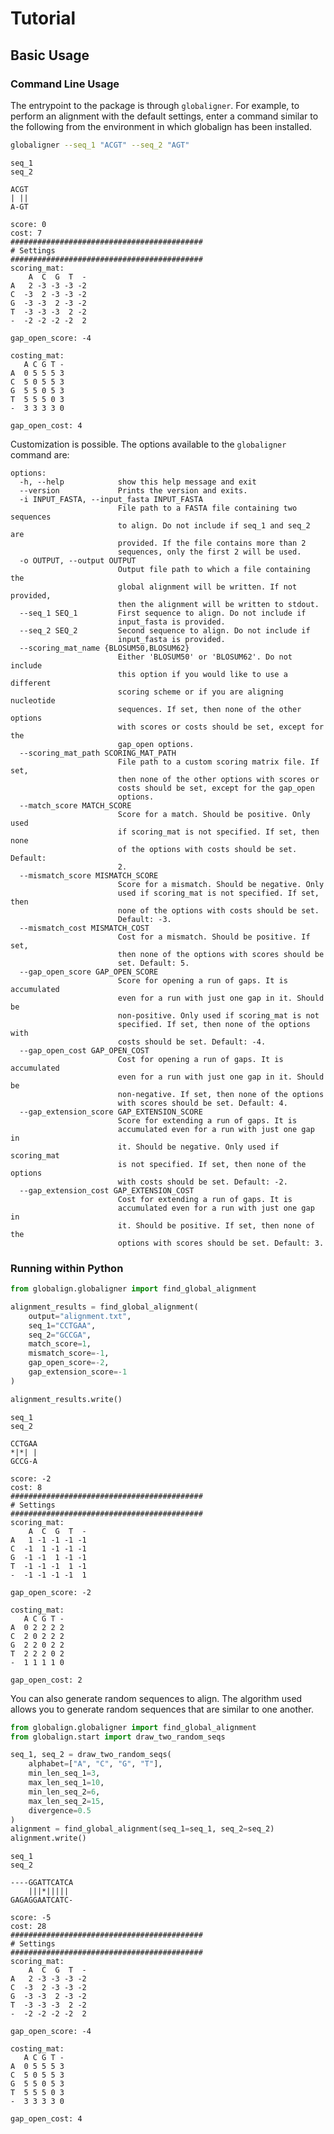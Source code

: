 # Tutorial

## Basic Usage

### Command Line Usage

The entrypoint to the package is through `globaligner`.  For example, to perform an alignment with the default settings, enter a command similar to the following from the environment in which globalign has been installed.

```bash
globaligner --seq_1 "ACGT" --seq_2 "AGT"
```

::: {.callout-note appearance="default" collapse=true icon=false title="Output"}

```
seq_1
seq_2

ACGT
| ||
A-GT

score: 0
cost: 7
###########################################
# Settings
###########################################
scoring_mat:
    A  C  G  T  -
A   2 -3 -3 -3 -2
C  -3  2 -3 -3 -2
G  -3 -3  2 -3 -2
T  -3 -3 -3  2 -2
-  -2 -2 -2 -2  2

gap_open_score: -4

costing_mat:
   A C G T -
A  0 5 5 5 3
C  5 0 5 5 3
G  5 5 0 5 3
T  5 5 5 0 3
-  3 3 3 3 0

gap_open_cost: 4
```
:::

Customization is possible.  The options available to the `globaligner` command are:

::: {.callout-note appearance="default" collapse=true icon=false title="Options"}
```
options:
  -h, --help            show this help message and exit
  --version             Prints the version and exits.
  -i INPUT_FASTA, --input_fasta INPUT_FASTA
                        File path to a FASTA file containing two sequences
                        to align. Do not include if seq_1 and seq_2 are
                        provided. If the file contains more than 2
                        sequences, only the first 2 will be used.
  -o OUTPUT, --output OUTPUT
                        Output file path to which a file containing the
                        global alignment will be written. If not provided,
                        then the alignment will be written to stdout.
  --seq_1 SEQ_1         First sequence to align. Do not include if
                        input_fasta is provided.
  --seq_2 SEQ_2         Second sequence to align. Do not include if
                        input_fasta is provided.
  --scoring_mat_name {BLOSUM50,BLOSUM62}
                        Either 'BLOSUM50' or 'BLOSUM62'. Do not include
                        this option if you would like to use a different
                        scoring scheme or if you are aligning nucleotide
                        sequences. If set, then none of the other options
                        with scores or costs should be set, except for the
                        gap_open options.
  --scoring_mat_path SCORING_MAT_PATH
                        File path to a custom scoring matrix file. If set,
                        then none of the other options with scores or
                        costs should be set, except for the gap_open
                        options.
  --match_score MATCH_SCORE
                        Score for a match. Should be positive. Only used
                        if scoring_mat is not specified. If set, then none
                        of the options with costs should be set. Default:
                        2.
  --mismatch_score MISMATCH_SCORE
                        Score for a mismatch. Should be negative. Only
                        used if scoring_mat is not specified. If set, then
                        none of the options with costs should be set.
                        Default: -3.
  --mismatch_cost MISMATCH_COST
                        Cost for a mismatch. Should be positive. If set,
                        then none of the options with scores should be
                        set. Default: 5.
  --gap_open_score GAP_OPEN_SCORE
                        Score for opening a run of gaps. It is accumulated
                        even for a run with just one gap in it. Should be
                        non-positive. Only used if scoring_mat is not
                        specified. If set, then none of the options with
                        costs should be set. Default: -4.
  --gap_open_cost GAP_OPEN_COST
                        Cost for opening a run of gaps. It is accumulated
                        even for a run with just one gap in it. Should be
                        non-negative. If set, then none of the options
                        with scores should be set. Default: 4.
  --gap_extension_score GAP_EXTENSION_SCORE
                        Score for extending a run of gaps. It is
                        accumulated even for a run with just one gap in
                        it. Should be negative. Only used if scoring_mat
                        is not specified. If set, then none of the options
                        with costs should be set. Default: -2.
  --gap_extension_cost GAP_EXTENSION_COST
                        Cost for extending a run of gaps. It is
                        accumulated even for a run with just one gap in
                        it. Should be positive. If set, then none of the
                        options with scores should be set. Default: 3.
```
:::

### Running within Python

```python
from globalign.globaligner import find_global_alignment

alignment_results = find_global_alignment(
    output="alignment.txt",
    seq_1="CCTGAA",
    seq_2="GCCGA",
    match_score=1,
    mismatch_score=-1,
    gap_open_score=-2,
    gap_extension_score=-1
)

alignment_results.write()
```

::: {.callout-note appearance="default" collapse=true icon=false title="alignment.txt"}

```
seq_1
seq_2

CCTGAA
*|*| |
GCCG-A

score: -2
cost: 8
###########################################
# Settings
###########################################
scoring_mat:
    A  C  G  T  -
A   1 -1 -1 -1 -1
C  -1  1 -1 -1 -1
G  -1 -1  1 -1 -1
T  -1 -1 -1  1 -1
-  -1 -1 -1 -1  1

gap_open_score: -2

costing_mat:
   A C G T -
A  0 2 2 2 2
C  2 0 2 2 2
G  2 2 0 2 2
T  2 2 2 0 2
-  1 1 1 1 0

gap_open_cost: 2
```
:::

You can also generate random sequences to align.  The algorithm used allows you to generate random sequences that are similar to one another.

```python
from globalign.globaligner import find_global_alignment
from globalign.start import draw_two_random_seqs

seq_1, seq_2 = draw_two_random_seqs(
    alphabet=["A", "C", "G", "T"], 
    min_len_seq_1=3, 
    max_len_seq_1=10,
    min_len_seq_2=6, 
    max_len_seq_2=15, 
    divergence=0.5
)
alignment = find_global_alignment(seq_1=seq_1, seq_2=seq_2)
alignment.write()
```

::: {.callout-note appearance="default" collapse=true icon=false title="Example Output"}

```
seq_1
seq_2

----GGATTCATCA
    |||*||||| 
GAGAGGAATCATC-

score: -5
cost: 28
###########################################
# Settings
###########################################
scoring_mat:
    A  C  G  T  -
A   2 -3 -3 -3 -2
C  -3  2 -3 -3 -2
G  -3 -3  2 -3 -2
T  -3 -3 -3  2 -2
-  -2 -2 -2 -2  2

gap_open_score: -4

costing_mat:
   A C G T -
A  0 5 5 5 3
C  5 0 5 5 3
G  5 5 0 5 3
T  5 5 5 0 3
-  3 3 3 3 0

gap_open_cost: 4
```
:::